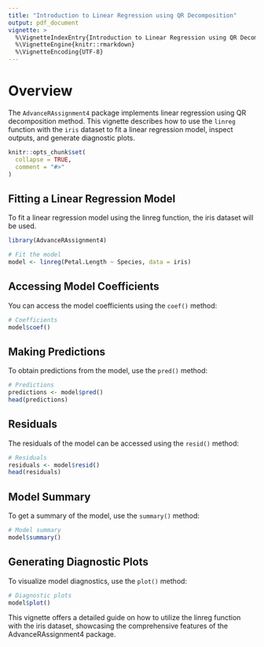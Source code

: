 ```yaml
---
title: "Introduction to Linear Regression using QR Decomposition"
output: pdf_document
vignette: >
  %\VignetteIndexEntry{Introduction to Linear Regression using QR Decomposition}
  %\VignetteEngine{knitr::rmarkdown}
  %\VignetteEncoding{UTF-8}
---
```


# Overview

The `AdvanceRAssignment4` package implements linear regression using QR decomposition method. This vignette describes how to use the `linreg` function with the `iris` dataset to fit a linear regression model, inspect outputs, and generate diagnostic plots.

```r
knitr::opts_chunk$set(
  collapse = TRUE,
  comment = "#>"
)
```

## Fitting a Linear Regression Model

To fit a linear regression model using the linreg function, the iris dataset will be used.

```r
library(AdvanceRAssignment4)

# Fit the model
model <- linreg(Petal.Length ~ Species, data = iris)
```

## Accessing Model Coefficients

You can access the model coefficients using the `coef()` method:

```r
# Coefficients
model$coef()
```

## Making Predictions

To obtain predictions from the model, use the `pred()` method:

```r
# Predictions
predictions <- model$pred()
head(predictions)
```

## Residuals

The residuals of the model can be accessed using the `resid()` method:

```r
# Residuals
residuals <- model$resid()
head(residuals)
```

## Model Summary

To get a summary of the model, use the `summary()` method:

```r
# Model summary
model$summary()
```

## Generating Diagnostic Plots

To visualize model diagnostics, use the `plot()` method:

```r
# Diagnostic plots
model$plot()
```

This vignette offers a detailed guide on how to utilize the linreg function with the iris dataset, showcasing the comprehensive features of the AdvanceRAssignment4 package.